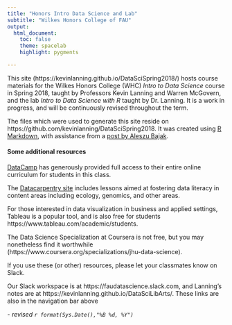 ```yaml
---
title: "Honors Intro Data Science and Lab"
subtitle: "Wilkes Honors College of FAU"
output:
  html_document:
    toc: false
    theme: spacelab 
    highlight: pygments

---
```


This site (https://kevinlanning.github.io/DataSciSpring2018/) hosts course materials for the Wilkes Honors College (WHC) *Intro to Data Science* course in Spring 2018, taught by Professors Kevin Lanning and Warren McGovern, and the lab *Intro to Data Science with R* taught by Dr. Lanning. It is a work in progress, and will be continuously revised throughout the term.

The files which were used to generate this site reside on https://github.com/kevinlanning/DataSciSpring2018. It was created using [R Markdown](http://rmarkdown.rstudio.com/), with assistance from a [post by Aleszu Bajak](http://www.storybench.org/convert-google-doc-rmarkdown-publish-github-pages/).

#### Some additional resources

[DataCamp](https://www.datacamp.com/) has generously provided full access to their entire online curriculum for students in this class.   

The [Datacarpentry site](http://www.datacarpentry.org/lessons/) includes lessons aimed at fostering data literacy in content areas including ecology, genomics, and other areas. 

For those interested in data visualization in business and applied settings, Tableau is a popular tool, and is also free for students https://www.tableau.com/academic/students.

The Data Science Specialization at Coursera is not free, but you may nonetheless find it worthwhile   (https://www.coursera.org/specializations/jhu-data-science).

If you use these (or other) resources, please let your classmates know on Slack.  

Our Slack workspace is at https://faudatascience.slack.com, and Lanning's notes are at https://kevinlanning.github.io/DataSciLibArts/. These links are also in the navigation bar above

\- *revised `r format(Sys.Date(),"%B %d, %Y")`*

